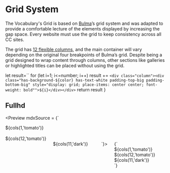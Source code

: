 
<Meta title="Layouts/Grid" />

# Grid System

The Vocabulary's Grid is based on [Bulma](https://bulma.io)’s grid system and was adapted to provide a comfortable lecture of the elements displayed by increasing the gap space. Every website must use the grid to keep consistency across all CC sites.

The grid has [12 flexible columns](https://bulma.io/documentation/columns/sizes/#12-columns-system), and the main container will vary depending on the original four breakpoints of Bulma’s grid. Despite being a grid designed to wrap content through columns, other sections like galleries or highlighted titles can be placed without using the grid.

  let result=``
  for (let i=1; i<=number; i++)
  result += `<div class="column"><div class="has-background-${color} has-text-white padding-top-big padding-bottom-big" style="display: grid; place-items: center center; font-weight: bold"">${i}</div></div>`
  return result
}

## Fullhd

<Preview mdxSource = {`
<div style="width: 1248px;">
  <div class="container columns">
    ${cols(1,'tomato')}
  </div>
  <br>
  <div class="container columns is-6">
      ${cols(12,'tomato')}
  <div>
  <br>
  <div class="container columns is-6">
      ${cols(11,'dark')}
  <div>
</div>
  `}>
  <Story name="Fullhd" parameters={{
    design: figmaConfig('3990%3A1666')
  }}>{`
  <div style="width: 1248px;">
  <div class="columns">
  ${cols(1,'tomato')}
  </div>
  <div class="columns">
  ${cols(12,'tomato')}
  </div>
  <div class="columns">
  ${cols(11,'dark')}
  </div>
  </div>
  `}</Story>
</Preview>

## Desktop

<Preview mdxSource = {`
<div style="width: 952px;">
  <div class="container columns">
    ${cols(1,'tomato')}
  </div>
  <br>
  <div class="container columns">
      ${cols(12,'tomato')}
  <div>
  <br>
  <div class="container columns">
      ${cols(11,'dark')}
  <div>
</div>
  `}>
  <Story name="Desktop" parameters={{
    design: figmaConfig('3990%3A1666')
  }}>{`
  <div style="width: 952px;">
  <div class="columns" >
  ${cols(1,'tomato')}
  </div>
  <div class="columns">
  ${cols(12,'tomato')}
  </div>
  <div class="columns">
  ${cols(11,'dark')}
  </div>
  </div>
  `}</Story>
</Preview>

## Tablet

<Preview mdxSource = {`
<div style="width: 736px;">
  <div class="columns">
    ${cols(1,'tomato')}
  </div>
  <br>
  <div class="columns">
      ${cols(12,'tomato')}
  <div>
  <br>
  <div class="columns">
      ${cols(11,'dark')}
  <div>
</div>
  `}>
  <Story name="Tablet" parameters={{
    design: figmaConfig('3990%3A1666')
  }}>{`
  <div style="width: 736px;">
  <div class="columns">
  ${cols(1,'tomato')}
  </div>
  <div class="columns">
  ${cols(12,'tomato')}
  </div>
  <div class="columns">
  ${cols(11,'dark')}
  </div>
  </div>
  `}</Story>
</Preview>

## Mobile

<Preview mdxSource = {`
<div style="width: 276px;">
  <div class="columns">
    ${cols(1,'tomato')}
  </div>
  <br>
  <div class="columns">
      ${cols(4,'tomato')}
  <div>
  <br>
  <div class="columns">
      ${cols(3,'dark')}
  <div>
</div>
  `}>
  <Story name="Mobile" parameters={{
    design: figmaConfig('3990%3A1666')
  }}>{`
  <div style="width: 276px;">
  <div class="columns">
  ${cols(1,'tomato')}
  </div>
  <div class="columns">
  ${cols(4,'tomato')}
  </div>
  <div class="columns">
  ${cols(3,'dark')}
  </div>
  </div>
  `}</Story>
</Preview>

[Bulma](https://bulma.io) also offers further customisation with respect to the column widths. If you prefer, bulma column width classes such as `is-three-quarters` can also be explicitly applied to any individual column. This would then force the column to occupy three-fourths of the total container width, which by default spaces out equally. Bulma also offers provisions to modify the size, responsiveness, nesting, gap and other customised variants.

Head over to the [bulma documentation](https://bulma.io/documentation/columns/sizes/) to learn more.
